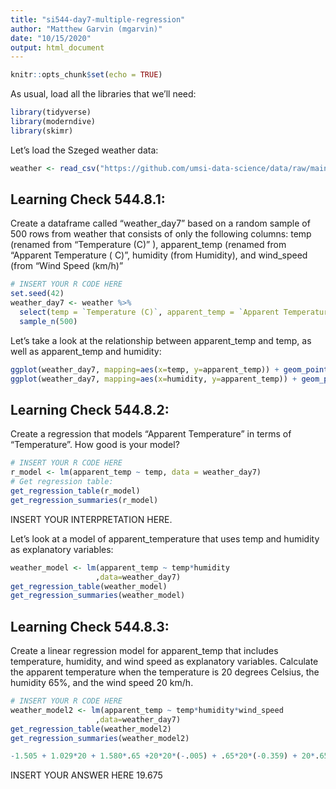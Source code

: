 ```yaml
---
title: "si544-day7-multiple-regression"
author: "Matthew Garvin (mgarvin)"
date: "10/15/2020"
output: html_document
---
```


```r
knitr::opts_chunk$set(echo = TRUE)
```

As usual, load all the libraries that we'll need:

```r
library(tidyverse)
library(moderndive)
library(skimr)
```
Let's load the Szeged weather data:

```r
weather <- read_csv("https://github.com/umsi-data-science/data/raw/main/weatherHistory.csv")
```

## Learning Check 544.8.1: 

Create a dataframe called "weather_day7" based on a random sample of 500 rows from weather that consists of only the following columns:
temp (renamed from "Temperature (C)" ), apparent_temp (renamed from "Apparent Temperature ( C)", humidity (from Humidity), and wind_speed (from "Wind Speed (km/h)"


```r
# INSERT YOUR R CODE HERE
set.seed(42)
weather_day7 <- weather %>%
  select(temp = `Temperature (C)`, apparent_temp = `Apparent Temperature (C)`, humidity = Humidity, wind_speed = `Wind Speed (km/h)`) %>%
  sample_n(500)

```

Let's take a look at the relationship between apparent_temp and temp, as well as apparent_temp
and humidity:

```r
ggplot(weather_day7, mapping=aes(x=temp, y=apparent_temp)) + geom_point()
ggplot(weather_day7, mapping=aes(x=humidity, y=apparent_temp)) + geom_point()
```

## Learning Check 544.8.2:

Create a regression that models "Apparent Temperature" in terms of "Temperature".  How good is your model?

```r
# INSERT YOUR R CODE HERE
r_model <- lm(apparent_temp ~ temp, data = weather_day7)
# Get regression table:
get_regression_table(r_model)
get_regression_summaries(r_model)
```

INSERT YOUR INTERPRETATION HERE.


Let's look at a model of apparent_temperature that uses temp and humidity as explanatory
variables:

```r
weather_model <- lm(apparent_temp ~ temp*humidity
                   ,data=weather_day7)
get_regression_table(weather_model)
get_regression_summaries(weather_model)
```


## Learning Check 544.8.3:

Create a linear regression model for apparent_temp that includes temperature, humidity, and wind
speed as explanatory variables.  Calculate the apparent temperature when the temperature is
20 degrees Celsius, the humidity 65%, and the wind speed 20 km/h.

```r
# INSERT YOUR R CODE HERE
weather_model2 <- lm(apparent_temp ~ temp*humidity*wind_speed
                   ,data=weather_day7)
get_regression_table(weather_model2)
get_regression_summaries(weather_model2)
```

```r
-1.505 + 1.029*20 + 1.580*.65 +20*20*(-.005) + .65*20*(-0.359) + 20*.65*20*0.024
```


INSERT YOUR ANSWER HERE
19.675

